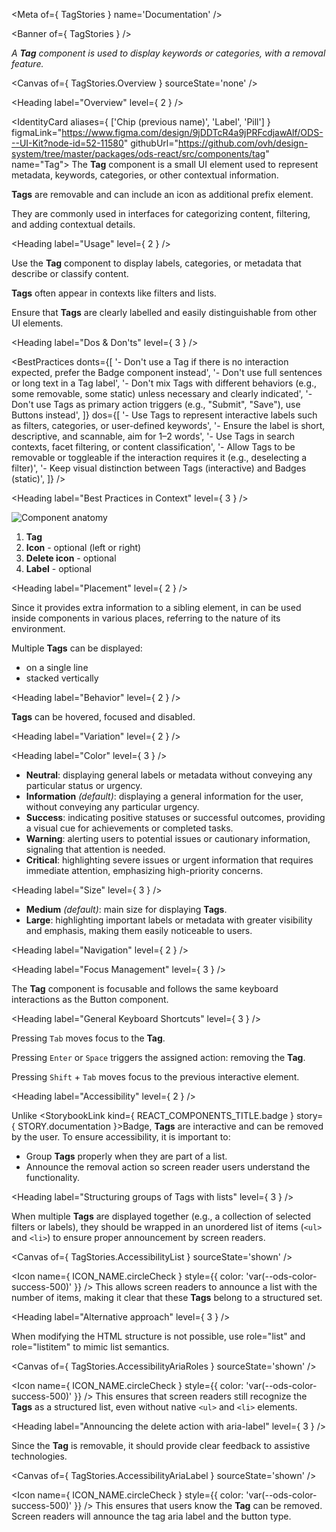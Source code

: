 
<Meta of={ TagStories } name='Documentation' />

<Banner of={ TagStories } />

_A **Tag** component is used to display keywords or categories, with a removal feature._

<Canvas of={ TagStories.Overview } sourceState='none' />

<Heading label="Overview" level={ 2 } />

<IdentityCard aliases={ ['Chip (previous name)', 'Label', 'Pill'] }
              figmaLink="https://www.figma.com/design/9jDDTcR4a9jPRFcdjawAlf/ODS---UI-Kit?node-id=52-11580"
              githubUrl="https://github.com/ovh/design-system/tree/master/packages/ods-react/src/components/tag"
              name="Tag">
  The **Tag** component is a small UI element used to represent metadata, keywords, categories, or other contextual
  information.

  **Tags** are removable and can include an icon as additional prefix element.

  They are commonly used in interfaces for categorizing content, filtering, and adding contextual details.
</IdentityCard>

<Heading label="Usage" level={ 2 } />

Use the **Tag** component to display labels, categories, or metadata that describe or classify content.

**Tags** often appear in contexts like filters and lists.

Ensure that **Tags** are clearly labelled and easily distinguishable from other UI elements.

<Heading label="Dos & Don'ts" level={ 3 } />

<BestPractices
  donts={[
    '- Don\'t use a Tag if there is no interaction expected, prefer the Badge component instead',
    '- Don\'t use full sentences or long text in a Tag label',
    '- Don\'t mix Tags with different behaviors (e.g., some removable, some static) unless necessary and clearly indicated',
    '- Don\'t use Tags as primary action triggers (e.g., "Submit", "Save"), use Buttons instead',
  ]}
  dos={[
    '- Use Tags to represent interactive labels such as filters, categories, or user-defined keywords',
    '- Ensure the label is short, descriptive, and scannable, aim for 1–2 words',
    '- Use Tags in search contexts, facet filtering, or content classification',
    '- Allow Tags to be removable or toggleable if the interaction requires it (e.g., deselecting a filter)',
    '- Keep visual distinction between Tags (interactive) and Badges (static)',
  ]}
/>

<Heading label="Best Practices in Context" level={ 3 } />

![Component anatomy](components/tag/anatomy.png "Component anatomy")

1. **Tag**
2. **Icon** - optional (left or right)
3. **Delete icon** - optional
4. **Label** - optional

<Heading label="Placement" level={ 2 } />

Since it provides extra information to a sibling element, in can be used inside components in various places, referring to the nature of its environment.

Multiple **Tags** can be displayed:
- on a single line
- stacked vertically

<Heading label="Behavior" level={ 2 } />

**Tags** can be hovered, focused and disabled.

<Heading label="Variation" level={ 2 } />

<Heading label="Color" level={ 3 } />

- **Neutral**: displaying general labels or metadata without conveying any particular status or urgency.
- **Information** _(default)_: displaying a general information for the user, without conveying any particular urgency.
- **Success**: indicating positive statuses or successful outcomes, providing a visual cue for achievements or completed tasks.
- **Warning**: alerting users to potential issues or cautionary information, signaling that attention is needed.
- **Critical**: highlighting severe issues or urgent information that requires immediate attention, emphasizing high-priority concerns.

<Heading label="Size" level={ 3 } />

- **Medium** _(default)_: main size for displaying **Tags**.
- **Large**: highlighting important labels or metadata with greater visibility and emphasis, making them easily noticeable to users.

<Heading label="Navigation" level={ 2 } />

<Heading label="Focus Management" level={ 3 } />

The **Tag** component is focusable and follows the same keyboard interactions as the Button component.

<Heading label="General Keyboard Shortcuts" level={ 3 } />

Pressing `Tab` moves focus to the **Tag**.

Pressing `Enter` or `Space` triggers the assigned action: removing the **Tag**.

Pressing `Shift` + `Tab` moves focus to the previous interactive element.

<Heading label="Accessibility" level={ 2 } />

Unlike <StorybookLink kind={ REACT_COMPONENTS_TITLE.badge } story={ STORY.documentation }>Badge</StorybookLink>,
**Tags** are interactive and can be removed by the user.
To ensure accessibility, it is important to:

- Group **Tags** properly when they are part of a list.
- Announce the removal action so screen reader users understand the functionality.

<Heading label="Structuring groups of Tags with lists" level={ 3 } />

When multiple **Tags** are displayed together (e.g., a collection of selected filters or labels),
they should be wrapped in an unordered list of items (`<ul>` and `<li>`) to ensure proper announcement by screen readers.

<Canvas of={ TagStories.AccessibilityList } sourceState='shown' />

<Icon name={ ICON_NAME.circleCheck }
      style={{ color: 'var(--ods-color-success-500)' }} /> This allows screen readers to announce a list with the number of items, making it clear that these **Tags** belong to a structured set.

<Heading label="Alternative approach" level={ 3 } />

When modifying the HTML structure is not possible,
use <ExternalLink href="https://developer.mozilla.org/en-US/docs/Web/Accessibility/ARIA/Reference/Roles/list_role">role="list"</ExternalLink> and <ExternalLink href="https://developer.mozilla.org/en-US/docs/Web/Accessibility/ARIA/Reference/Roles/listitem_role">role="listitem"</ExternalLink> to mimic list semantics.

<Canvas of={ TagStories.AccessibilityAriaRoles } sourceState='shown' />

<Icon name={ ICON_NAME.circleCheck }
      style={{ color: 'var(--ods-color-success-500)' }} /> This ensures that screen readers still recognize the **Tags** as a structured list, even without native `<ul>` and `<li>` elements.

<Heading label="Announcing the delete action with aria-label" level={ 3 } />

Since the **Tag** is removable, it should provide clear feedback to assistive technologies.

<Canvas of={ TagStories.AccessibilityAriaLabel } sourceState='shown' />

<Icon name={ ICON_NAME.circleCheck }
      style={{ color: 'var(--ods-color-success-500)' }} /> This ensures that users know the **Tag** can be removed. Screen readers will announce the tag aria label and the button type.
